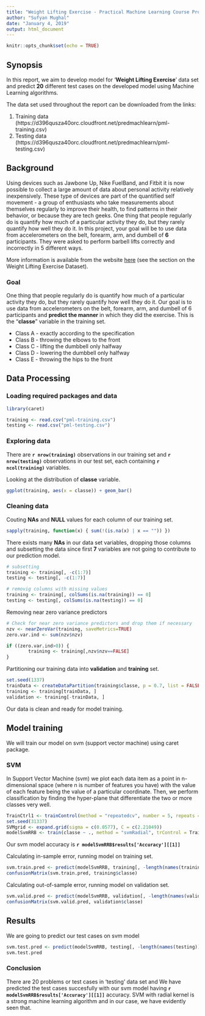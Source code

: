 ```yaml
---
title: "Weight Lifting Exercise - Practical Machine Learning Course Project"
author: "Sufyan Mughal"
date: "January 4, 2019"
output: html_document
---
```


```r
knitr::opts_chunk$set(echo = TRUE)
```


## Synopsis

In this report, we aim to develop model for '**Weight Lifting Exercise**' data set and predict **20** different test cases on the developed model using Machine Learning algorithms.

The data set used throughout the report can be downloaded from the links:

1. Training data (https://d396qusza40orc.cloudfront.net/predmachlearn/pml-training.csv)
2. Testing data (https://d396qusza40orc.cloudfront.net/predmachlearn/pml-testing.csv)

## Background

Using devices such as Jawbone Up, Nike FuelBand, and Fitbit it is now possible to collect a large amount of data about personal activity relatively inexpensively. These type of devices are part of the quantified self movement - a group of enthusiasts who take measurements about themselves regularly to improve their health, to find patterns in their behavior, or because they are tech geeks. One thing that people regularly do is quantify how much of a particular activity they do, but they rarely quantify how well they do it. In this project, your goal will be to use data from accelerometers on the belt, forearm, arm, and dumbell of **6** participants. They were asked to perform barbell lifts correctly and incorrectly in 5 different ways.

More information is available from the website [here](http://web.archive.org/web/20161224072740/http:/groupware.les.inf.puc-rio.br/har) (see the section on the Weight Lifting Exercise Dataset).

### Goal

One thing that people regularly do is quantify how much of a particular activity they do, but they rarely quantify how well they do it. Our goal is to use data from accelerometers on the belt, forearm, arm, and dumbell of 6 participants and **predict the manner** in which they did the exercise. This is the "**classe**" variable in the training set.

* Class A - exactly according to the specification
* Class B - throwing the elbows to the front
* Class C - lifting the dumbbell only halfway
* Class D - lowering the dumbbell only halfway
* Class E - throwing the hips to the front

## Data Processing

### Loading required packages and data

```r
library(caret)

training <- read.csv("pml-training.csv")
testing <- read.csv("pml-testing.csv")
```

### Exploring data

There are **`r nrow(training)`** observations in our training set and **`r nrow(testing)`** observations in our test set, each containing **`r ncol(training)`** variables.

Looking at the distribution of **classe** variable.

```r
ggplot(training, aes(x = classe)) + geom_bar()
```

### Cleaning data

Couting **NAs** and **NULL** values for each column of our training set.

```r
sapply(training, function(x) { sum(!(is.na(x) | x == "")) })
```

There exists many **NAs** in our data set variables, dropping those columns and subsetting the data since first **7** variables are not going to contribute to our prediction model.

```r
# subsetting
training <- training[, -c(1:7)]
testing <- testing[, -c(1:7)]

# removig columns with missing values
training <- training[, colSums(is.na(training)) == 0] 
testing <- testing[, colSums(is.na(testing)) == 0] 
```
Removing near zero variance predictors

```r
# Check for near zero variance predictors and drop them if necessary
nzv <- nearZeroVar(training, saveMetrics=TRUE)
zero.var.ind <- sum(nzv$nzv)

if ((zero.var.ind>0)) {
        training <- training[,nzv$nzv==FALSE]
}
```

Partitioning our training data into  **validation** and **training** set.

```r
set.seed(1337)
trainData <- createDataPartition(training$classe, p = 0.7, list = FALSE)
training <- training[trainData, ]
validation <- training[-trainData, ]
```

Our data is clean and ready for model training.

## Model training

We will train our model on svm (support vector machine) using caret package.

### SVM

In Support Vector Machine (svm) we plot each data item as a point in n-dimensional space (where n is number of features you have) with the value of each feature being the value of a particular coordinate. Then, we perform classification by finding the hyper-plane that differentiate the two or more classes very well.

```r
TrainCtrl1 <- trainControl(method = "repeatedcv", number = 5, repeats = 5,verbose = FALSE)
set.seed(31337)
SVMgrid <- expand.grid(sigma = c(0.0577), C = c(2.21049))
modelSvmRRB <- train(classe ~ ., method = "svmRadial", trControl = TrainCtrl1,tuneGrid = SVMgrid, preProc = c("scale","YeoJohnson"), verbose = FALSE, data = training)
```

Our svm model accuracy is **`r modelSvmRRB$results['Accuracy'][[1]]`**

Calculating in-sample error, running model on training set.

```r
svm.train.pred <- predict(modelSvmRRB, training[, -length(names(training))])
confusionMatrix(svm.train.pred, training$classe)
```

Calculating out-of-sample error, running model on validation set.

```r
svm.valid.pred <- predict(modelSvmRRB, validation[, -length(names(validation))])
confusionMatrix(svm.valid.pred, validation$classe)
```

## Results

We are going to predict our test cases on svm model

```r
svm.test.pred <- predict(modelSvmRRB, testing[, -length(names(testing))])
svm.test.pred
```

### Conclusion

There are 20 problems or test cases in 'testing' data set and We have predicted the test cases succesfully with our svm model having **`r modelSvmRRB$results['Accuracy'][[1]]`** accuracy. SVM with radial kernel is a strong machine learning algorithm and in our case, we have evidently seen that.

<br>
<br>